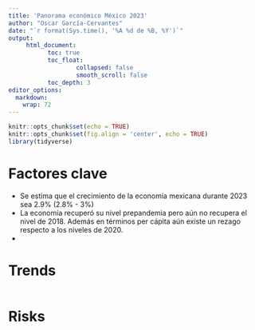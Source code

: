 ```yaml
---
title: 'Panorama económico México 2023'
author: "Oscar García-Cervantes"
date: "`r format(Sys.time(), '%A %d de %B, %Y')`"
output:
     html_document:
           toc: true
           toc_float:
                   collapsed: false
                   smooth_scroll: false
           toc_depth: 3       
editor_options: 
  markdown: 
    wrap: 72
---
```


```r
knitr::opts_chunk$set(echo = TRUE)
knitr::opts_chunk$set(fig.align = 'center', echo = TRUE)
library(tidyverse)
```

# Factores clave

* Se estima que el crecimiento de la economía mexicana durante 2023 sea 2.9% (2.8% - 3%)
* La economía recuperó su nivel prepandemia pero aún no recupera el nivel de 2018. Además en términos per cápita aún existe un rezago respecto a los niveles de 2020.
* 



# Trends

```r

```
 


# Risks
